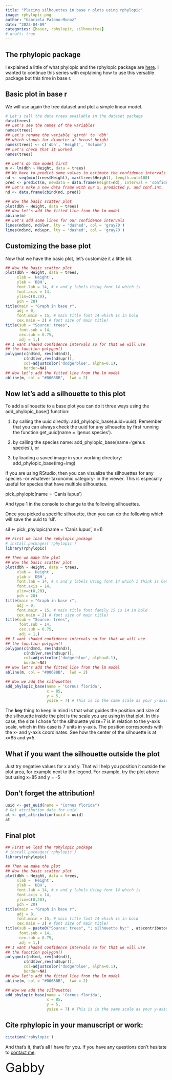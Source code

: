 ```yaml
---
title: "Placing silhouettes in base r plots using rphylopic"
image: rphylopic.png
author: "Gabriela Palomo-Munoz"
date: "2023-04-09"
categories: [baser, rphylopic, silhouettes]
# draft: true
---
```


## The rphylopic package

I explained a little of what phylopic and the rphylopic package are [here](https://gabspalomo.github.io/blog/rphylopic_ggplot2/). I wanted to continue this series with explaining how to use this versatile package but this time in base r.

## Basic plot in base r

We will use again the tree dataset and plot a simple linear model.

```r
# Let's call the data trees available in the dataset package
data(trees)
## Let's see the names of the variables
names(trees)
## Let's rename the variable 'girth' to 'dbh' 
## which stands for diameter at breast height
names(trees) <- c('dbh', 'Height', 'Volume')
## Let's check that it worked 
names(trees)
```

```r
## Let's do the model first
m <- lm(dbh ~ Height, data = trees)
## We have to predict some values to estimate the confidence intervals
nd <- seq(min(trees$Height), max(trees$Height), length.out=100)
pred <- predict(m, newdata = data.frame(Height=nd), interval = 'confidence')
## Let's make a new data frame with our x, predicted y, and conf.int.
nd <- data.frame(cbind(nd, pred))

## Now the basic scatter plot 
plot(dbh ~ Height, data = trees)
## Now let's add the fitted line from the lm model
abline(m)
## Let's add some lines for our confidence intervals 
lines(nd$nd, nd$lwr, lty = 'dashed', col = 'gray70')
lines(nd$nd, nd$upr, lty = 'dashed', col = 'gray70')
```

## Customizing the base plot

Now that we have the basic plot, let's customize it a little bit.

```r
## Now the basic scatter plot 
plot(dbh ~ Height, data = trees,
     xlab = 'Height', 
     ylab = 'DBH',
     font.lab = 14, # x and y labels Using font 14 which is 
     font.axis = 14,
     ylim=c(0,20),
     pch = 20)
title(main = "Graph in base r",
     adj = 0,
     font.main = 15, # main title font 14 which is in bold
     cex.main = 2) # font size of main title)
title(sub = "Source: trees",
      font.sub = 14,
      cex.sub = 0.75,
      adj = 1,)
## I want shaded confidence intervals so for that we will use 
## the function polygon()
polygon(c(nd$nd, rev(nd$nd)),
        c(nd$lwr,rev(nd$upr)),
        col=adjustcolor('dodgerblue', alpha=0.1),
        border=NA)
## Now let's add the fitted line from the lm model
abline(m, col = "#00688B",  lwd = 2)

```

## Now let's add a silhouette to this plot

To add a silhouette to a base plot you can do it three ways using the add_phylopic_base() function: 

1. by calling the uuid directly: add_phylopic_base(uuid=uuid). Remember that you can always check the uuid for any silhouette by first running the function get_uuid(name = 'genus species'). 

2. by calling the species name: add_phylopic_base(name='genus species'), or 

3. by loading a saved image in your working directory: add_phylopic_base(img=img)

:::{.callout-tip title='Visualize silhouettes in the viewer' collapse=TRUE eval=FALSE}
If you are using RStudio, then you can visualize the silhouettes for any species -or whatever taxonomic category- in the viewer. This is especially useful for species that have multiple silhouettes. 

pick_phylopic(name = 'Canis lupus')

And type 1 in the console to change to the following silhouettes. 

Once you picked a specific silhouette, then you can do the following which will save the uuid to 'sil'.

sil <- pick_phylopic(name = 'Canis lupus', n=1)
:::

```r
## First we load the rphylopic package 
# install.packages('rphylopic')
library(rphylopic)

## Then we make the plot 
## Now the basic scatter plot 
plot(dbh ~ Height, data = trees,
     xlab = 'Height', 
     ylab = 'DBH',
     font.lab = 14, # x and y labels Using font 14 which I think is Century Gothic. 
     font.axis = 14,
     ylim=c(0,20),
     pch = 20)
title(main = "Graph in base r",
     adj = 0,
     font.main = 15, # main title font family 15 is 14 in bold
     cex.main = 2) # font size of main title)
title(sub = "Source: trees",
      font.sub = 14,
      cex.sub = 0.75,
      adj = 1,)
## I want shaded confidence intervals so for that we will use 
## the function polygon()
polygon(c(nd$nd, rev(nd$nd)),
        c(nd$lwr,rev(nd$upr)),
        col=adjustcolor('dodgerblue', alpha=0.1),
        border=NA)
## Now let's add the fitted line from the lm model
abline(m, col = "#00688B",  lwd = 2)

## Now we add the silhouette! 
add_phylopic_base(name = 'Cornus florida', 
                  x = 85, 
                  y = 5,  
                  ysize = 7) # This is in the same scale as your y-axis
```

The **key** thing to keep in mind is that what guides the position and size of the silhouette inside the plot is the scale you are using in that plot. In this case, the size I chose for the silhouette ysize=7 is in relation to the y-axis scale, which in this case is 7 units in y-axis. The position corresponds with the x- and y-axis coordinates. See how the center of the silhouette is at x=85 and y=5.  

## What if you want the silhouette outside the plot

Just try negative values for x and y. That will help you position it outside the plot area, for example next to the legend. For example, try the plot above but using x=85 and y = -5


## Don't forget the attribution!

```r
uuid <- get_uuid(name = "Cornus florida")
# Get attribution data for uuid
at <- get_attribution(uuid = uuid)
at
```

## Final plot

```r
## First we load the rphylopic package 
# install.packages('rphylopic')
library(rphylopic)

## Then we make the plot 
## Now the basic scatter plot 
plot(dbh ~ Height, data = trees,
     xlab = 'Height', 
     ylab = 'DBH',
     font.lab = 14, # x and y labels Using font 14 which is 
     font.axis = 14,
     ylim=c(0,20),
     pch = 20)
title(main = "Graph in base r",
     adj = 0,
     font.main = 15, # main title font 14 which is in bold
     cex.main = 2) # font size of main title)
title(sub = paste0("Source: trees", "; silhouette by:" , at$contributor), # at is the attribution of the silhouette 
      font.sub = 14,
      cex.sub = 0.75,
      adj = 1,)
## I want shaded confidence intervals so for that we will use 
## the function polygon()
polygon(c(nd$nd, rev(nd$nd)),
        c(nd$lwr,rev(nd$upr)),
        col=adjustcolor('dodgerblue', alpha=0.1),
        border=NA)
## Now let's add the fitted line from the lm model
abline(m, col = "#00688B",  lwd = 2)

## Now we add the silhouette! 
add_phylopic_base(name = 'Cornus florida', 
                  x = 85, 
                  y = 5,  
                  ysize = 7) # This is in the same scale as your y-axis
```

## Cite rphylopic in your manuscript or work:

```r
citation('rphylopic')
```

And that's it, that's all I have for you. If you have any questions don't hesitate to [contact me](https://gabspalomo.github.io/).

[Gabby]{style="color:deepskyblue4;font-size:40px;"} 
